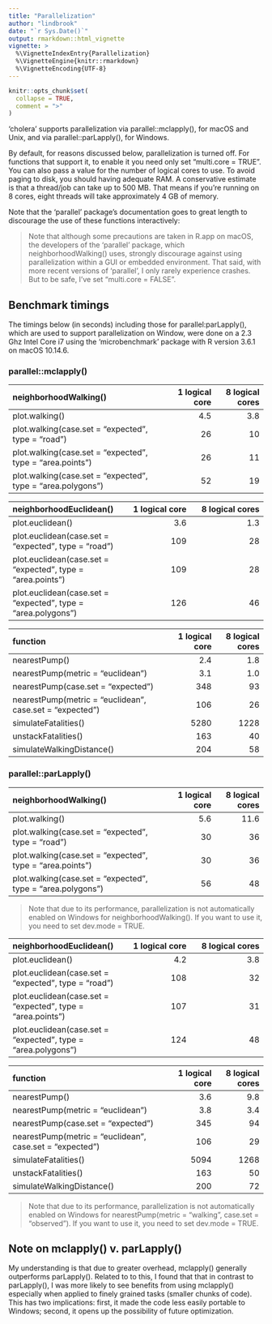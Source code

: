 ```yaml
---
title: "Parallelization"
author: "lindbrook"
date: "`r Sys.Date()`"
output: rmarkdown::html_vignette
vignette: >
  %\VignetteIndexEntry{Parallelization}
  %\VignetteEngine{knitr::rmarkdown}
  %\VignetteEncoding{UTF-8}
---
```


```r
knitr::opts_chunk$set(
  collapse = TRUE,
  comment = ">"
)
```

'cholera' supports parallelization via parallel::mclapply(), for macOS and Unix, and via parallel::parLapply(), for Windows.

By default, for reasons discussed below, parallelization is turned off. For functions that support it, to enable it you need only set "multi.core = TRUE". You can also pass a value for the number of logical cores to use. To avoid paging to disk, you should having adequate RAM. A conservative estimate is that a thread/job can take up to 500 MB. That means if you're running on 8 cores, eight threads will take approximately 4 GB of memory.

Note that the 'parallel' package's documentation goes to great length to discourage the use of these functions interactively:

> Note that although some precautions are taken in R.app on macOS, the developers of the 'parallel' package, which neighborhoodWalking() uses, strongly discourage against using parallelization within a GUI or embedded environment. That said, with more recent versions of 'parallel', I only rarely experience crashes. But to be safe, I've set "multi.core = FALSE".

## Benchmark timings

The timings below (in seconds) including those for parallel:parLapply(), which are used to support parallelization on Window, were done on a 2.3 Ghz Intel Core i7 using the 'microbenchmark' package with R version 3.6.1 on macOS 10.14.6.

### parallel::mclapply()

| neighborhoodWalking() | 1 logical core | 8 logical cores
:------------- | -------------: | -------------:
plot.walking() | 4.5 | 3.8
plot.walking(case.set = "expected", type = "road") | 26 | 10
plot.walking(case.set = "expected", type = "area.points") | 26 | 11
plot.walking(case.set = "expected", type = "area.polygons") | 52 | 19

| neighborhoodEuclidean() | 1 logical core | 8 logical cores
:------------- | -------------: | -------------:
plot.euclidean() | 3.6 | 1.3
plot.euclidean(case.set = "expected", type = "road") | 109 | 28
plot.euclidean(case.set = "expected", type = "area.points") | 109 | 28
plot.euclidean(case.set = "expected", type = "area.polygons") | 126 | 46

| function | 1 logical core | 8 logical cores
:------------- | -------------: | -------------:
nearestPump() | 2.4 | 1.8
nearestPump(metric = "euclidean") | 3.1 | 1.0
nearestPump(case.set = "expected") | 348 | 93
nearestPump(metric = "euclidean", case.set = "expected") | 106 | 26
simulateFatalities() | 5280 | 1228
unstackFatalities() | 163 | 40
simulateWalkingDistance() | 204 | 58

### parallel::parLapply()

neighborhoodWalking() | 1 logical core | 8 logical cores
:------------- | -------------: | -------------:
plot.walking() | 5.6  | 11.6
plot.walking(case.set = "expected", type = "road") | 30 | 36
plot.walking(case.set = "expected", type = "area.points") | 30 | 36
plot.walking(case.set = "expected", type = "area.polygons") | 56 | 48

> Note that due to its performance, parallelization is not automatically enabled on Windows for neighborhoodWalking(). If you want to use it, you need to set dev.mode = TRUE.

| neighborhoodEuclidean() | 1 logical core | 8 logical cores
:------------- | -------------: | -------------:
plot.euclidean() | 4.2 | 3.8
plot.euclidean(case.set = "expected", type = "road") | 108 | 32
plot.euclidean(case.set = "expected", type = "area.points") | 107 | 31
plot.euclidean(case.set = "expected", type = "area.polygons") | 124 | 48

| function | 1 logical core | 8 logical cores
:------------- | -------------: | -------------:
nearestPump() | 3.6 | 9.8
nearestPump(metric = "euclidean") | 3.8  | 3.4
nearestPump(case.set = "expected") | 345 | 94
nearestPump(metric = "euclidean", case.set = "expected") | 106 | 29
simulateFatalities() | 5094 | 1268
unstackFatalities() | 163 | 50
simulateWalkingDistance() | 200 | 72

> Note that due to its performance, parallelization is not automatically enabled on Windows for nearestPump(metric = "walking", case.set = "observed"). If you want to use it, you need to set dev.mode = TRUE.

## Note on mclapply() v. parLapply()

My understanding is that due to greater overhead, mclapply() generally outperforms parLapply(). Related to to this, I found that that in contrast to parLapply(), I was more likely to see benefits from using mclapply() especially when applied to finely grained tasks (smaller chunks of code). This has two implications: first, it made the code less easily portable to Windows; second, it opens up the possibility of future optimization.
